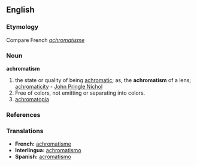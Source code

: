 ==English==

===Etymology===
Compare French ''[[achromatisme]]''

===Noun===
'''achromatism'''
#the state or quality of being [[achromatic]]; as, the '''achromatism''' of a lens; [[achromaticity]] - [[w:John Pringle Nichol|John Pringle Nichol]]
#Free of colors, not emitting or separating into colors. 
# [[achromatopia]]

===References===
{{R:Webster 1913}}
{{R:Dorland 1977}}

===Translations===
*'''French:''' [[achromatisme]] 
*'''Interlingua:''' [[achromatismo]] 
*'''Spanish:''' [[acromatismo]]